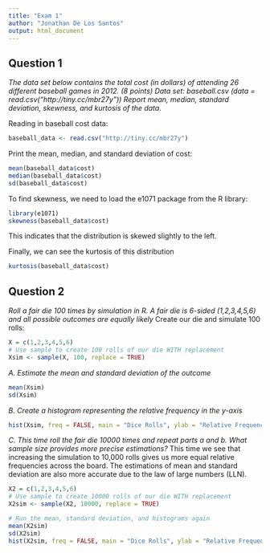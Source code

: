 ```yaml
---
title: "Exam 1"
author: "Jonathan De Los Santos"
output: html_document
---
```

## Question 1 
*The data set below contains the total cost (in dollars) of attending 26 different baseball games in 2012. (8 points)*
*Data set: baseball.csv (data = read.csv("http://tiny.cc/mbr27y"))*
*Report mean, median, standard deviation, skewness, and kurtosis of the data.*

Reading in baseball cost data:
```r
baseball_data <- read.csv("http://tiny.cc/mbr27y")
```
Print the mean, median, and standard deviation of cost:
```r
mean(baseball_data$cost)
median(baseball_data$cost)
sd(baseball_data$cost)
```
To find skewness, we need to load the e1071 package from the R library:
```r
library(e1071)
skewness(baseball_data$cost)
```
This indicates that the distribution is skewed slightly to the left.

Finally, we can see the kurtosis of this distribution
```r
kurtosis(baseball_data$cost)
```

## Question 2 
*Roll a fair die 100 times by simulation in R. A fair die is 6-sided (1,2,3,4,5,6) and all possible outcomes are equally likely*
Create our die and simulate 100 rolls:
```r
X = c(1,2,3,4,5,6)
# Use sample to create 100 rolls of our die WITH replacement
Xsim <- sample(X, 100, replace = TRUE)
```
*A. Estimate the mean and standard deviation of the outcome*
```r
mean(Xsim)
sd(Xsim)
```


*B. Create a histogram representing the relative frequency in the y-axis*
```r
hist(Xsim, freq = FALSE, main = "Dice Rolls", ylab = "Relative Frequency", xlab = "Number")
```


*C. This time roll the fair die 10000 times and repeat parts a and b. What sample size provides more precise estimations?*
This time we see that increasing the simulation to 10,000 rolls gives us more equal relative frequencies across the board. The estimations of mean and standard deviation are also more accurate due to the law of large numbers (LLN).

```r
X2 = c(1,2,3,4,5,6)
# Use sample to create 10000 rolls of our die WITH replacement
X2sim <- sample(X2, 10000, replace = TRUE)

# Run the mean, standard deviation, and histograms again
mean(X2sim)
sd(X2sim)
hist(X2sim, freq = FALSE, main = "Dice Rolls", ylab = "Relative Frequency", xlab = "Number")
```

